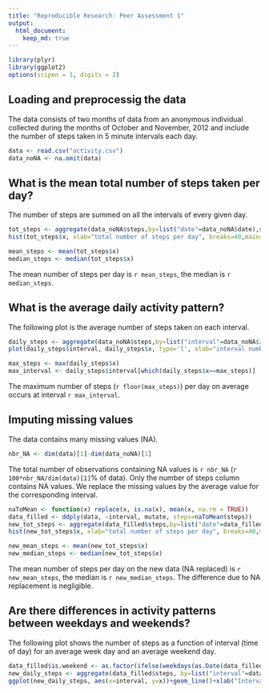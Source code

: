 ```yaml
---
title: "Reproducible Research: Peer Assessment 1"
output: 
  html_document:
    keep_md: true
---
```


```r
library(plyr)
library(ggplot2)
options(scipen = 1, digits = 2)
```


## Loading and preprocessig the data

The data consists of two months of data from an anonymous individual collected during the months of October and November, 2012 and include the number of steps taken in 5 minute intervals each day.
```r
data <- read.csv("activity.csv") 
data_noNA <- na.omit(data)
```

## What is the mean total number of steps taken per day?

The number of steps are summed on all the intervals of every given day.
```r
tot_steps <- aggregate(data_noNA$steps,by=list("date"=data_noNA$date),sum)
hist(tot_steps$x, xlab="total number of steps per day", breaks=40,main="Histogram of the number of steps per day")
```

```r
mean_steps <- mean(tot_steps$x)
median_steps <- median(tot_steps$x)
```

The mean number of steps per day is `r mean_steps`, the median is `r median_steps`.

## What is the average daily activity pattern?

The following plot is the average number of steps taken on each interval.
```r
daily_steps <- aggregate(data_noNA$steps,by=list("interval"=data_noNA$interval),mean)
plot(daily_steps$interval, daily_steps$x, type='l', xlab="interval number", ylab = "average number of steps", main = "Number of steps during an average day")
```

```r
max_steps <- max(daily_steps$x)
max_interval <- daily_steps$interval[which(daily_steps$x==max_steps)]
```
The maximum number of steps (`r floor(max_steps)`) per day on average occurs at interval `r max_interval`.

## Imputing missing values

The data contains many missing values (NA).
```r
nbr_NA <- dim(data)[1]-dim(data_noNA)[1]
```
The total number of observations containing NA values is `r nbr_NA` (`r 100*nbr_NA/dim(data)[1]`% of data). Only the number of steps column contains NA values. We replace the missing values by the average value for the corresponding interval. 
```r
naToMean <- function(x) replace(x, is.na(x), mean(x, na.rm = TRUE))
data_filled <- ddply(data, ~interval, mutate, steps=naToMean(steps))
new_tot_steps <- aggregate(data_filled$steps,by=list("date"=data_filled$date),sum)
hist(new_tot_steps$x, xlab="total number of steps per day", breaks=40,main="Histogram of the number of steps per day, NA replaced by interval average")
```

```r
new_mean_steps <- mean(new_tot_steps$x)
new_median_steps <- median(new_tot_steps$x)
```

The mean number of steps per day on the new data (NA replaced) is `r new_mean_steps`, the median is `r new_median_steps`. The difference due to NA replacement is negligible.

## Are there differences in activity patterns between weekdays and weekends?

The following plot shows the number of steps as a function of interval (time of day) for an average week day and an average weekend day.
```r
data_filled$is.weekend <- as.factor(ifelse(weekdays(as.Date(data_filled$date)) %in% c("Samstag","Sonntag"),"weekend","weekday"))
new_daily_steps <- aggregate(data_filled$steps, by=list("interval"=data_filled$interval, "weekday"=data_filled$is.weekend), mean)
ggplot(new_daily_steps, aes(x=interval, y=x))+geom_line()+xlab("Interval")+ylab("Average number of steps")+facet_grid(weekday~.)
```







